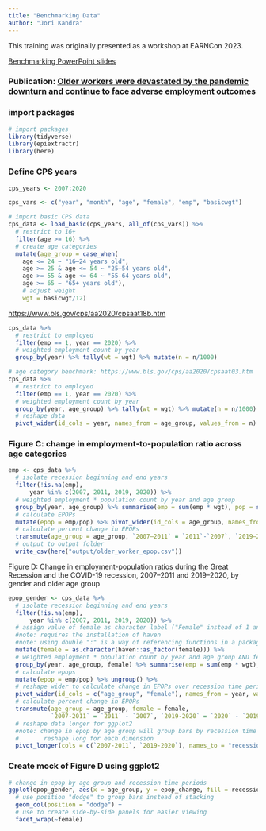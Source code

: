 ```yaml
---
title: "Benchmarking Data"
author: "Jori Kandra"
---
```


This training was originally presented as a workshop at EARNCon 2023.

[Benchmarking PowerPoint slides](https://github.com/Economic/earn_code_library/blob/main/supp_files/earncon2023_%20benchmarking_workshop.pdf)

### Publication: [Older workers were devastated by the pandemic downturn and continue to face adverse employment outcomes](https://www.epi.org/publication/older-workers-were-devastated-by-the-pandemic-downturn-and-continue-to-face-adverse-employment-outcomes-epi-testimony-for-the-senate-special-committee-on-aging/)

### import packages

```r
# import packages
library(tidyverse)
library(epiextractr)
library(here)
```

### Define CPS years

```r
cps_years <- 2007:2020
```

```r
cps_vars <- c("year", "month", "age", "female", "emp", "basicwgt")
```

```r
# import basic CPS data
cps_data <- load_basic(cps_years, all_of(cps_vars)) %>% 
  # restrict to 16+
  filter(age >= 16) %>% 
  # create age categories
  mutate(age_group = case_when(
    age <= 24 ~ "16–24 years old",
    age >= 25 & age <= 54 ~ "25–54 years old",
    age >= 55 & age <= 64 ~ "55–64 years old",
    age >= 65 ~ "65+ years old"),
    # adjust weight
    wgt = basicwgt/12)

```

<https://www.bls.gov/cps/aa2020/cpsaat18b.htm>

```r

cps_data %>% 
  # restrict to employed
  filter(emp == 1, year == 2020) %>% 
  # weighted employment count by year
  group_by(year) %>% tally(wt = wgt) %>% mutate(n = n/1000)

```

```r
# age category benchmark: https://www.bls.gov/cps/aa2020/cpsaat03.htm
cps_data %>% 
  # restrict to employed
  filter(emp == 1, year == 2020) %>% 
  # weighted employment count by year
  group_by(year, age_group) %>% tally(wt = wgt) %>% mutate(n = n/1000) %>% 
  # reshape data
  pivot_wider(id_cols = year, names_from = age_group, values_from = n)
```

### Figure C: change in employment-to-population ratio across age categories

```r
emp <- cps_data %>%
  # isolate recession beginning and end years
  filter(!is.na(emp),
      year %in% c(2007, 2011, 2019, 2020)) %>% 
  # weighted employment * population count by year and age group
  group_by(year, age_group) %>% summarise(emp = sum(emp * wgt), pop = sum(wgt)) %>% 
  # calculate EPOPs
  mutate(epop = emp/pop) %>% pivot_wider(id_cols = age_group, names_from = year, values_from = epop) %>% 
  # calculate percent change in EPOPs
  transmute(age_group = age_group, `2007–2011` = `2011`-`2007`, `2019–2020` = `2020`-`2019`) %>%
  # output to output folder
  write_csv(here("output/older_worker_epop.csv"))
```

Figure D: Change in employment-population ratios during the Great Recession and the COVID-19 recession, 2007--2011 and 2019--2020, by gender and older age group

```r
epop_gender <- cps_data %>% 
  # isolate recession beginning and end years
  filter(!is.na(emp),
      year %in% c(2007, 2011, 2019, 2020)) %>% 
  # assign value of female as character label ("Female" instead of 1 and "Male" instead of 0)
  #note: requires the installation of haven
  #note: using double ":" is a way of referencing functions in a package without importing entire package
  mutate(female = as.character(haven::as_factor(female))) %>% 
  # weighted employment * population count by year and age group AND female
  group_by(year, age_group, female) %>% summarise(emp = sum(emp * wgt), pop = sum(wgt)) %>% 
  # calculate epops
  mutate(epop = emp/pop) %>% ungroup() %>% 
  # reshape wider to calculate change in EPOPs over recession time perios
  pivot_wider(id_cols = c("age_group", "female"), names_from = year, values_from = epop) %>% 
  # calculate percent change in EPOPs
  transmute(age_group = age_group, female = female, 
            `2007-2011` = `2011` - `2007`, `2019-2020` = `2020` - `2019`) %>% 
  # reshape data longer for ggplot2
  #note: change in epop by age group will group bars by recession time period, create panels by gender,
  #       reshape long for each dimension
  pivot_longer(cols = c(`2007-2011`, `2019-2020`), names_to = "recession", values_to = "epop_change")
```

### Create mock of Figure D using ggplot2

```r
# change in epop by age group and recession time periods
ggplot(epop_gender, aes(x = age_group, y = epop_change, fill = recession)) +
  # use position "dodge" to group bars instead of stacking
  geom_col(position = "dodge") +
  # use to create side-by-side panels for easier viewing
  facet_wrap(~female)
```
